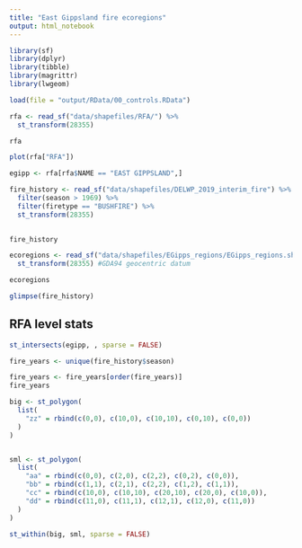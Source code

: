 ```yaml
---
title: "East Gippsland fire ecoregions"
output: html_notebook
---
```



```r
library(sf)
library(dplyr)
library(tibble)
library(magrittr)
library(lwgeom)

load(file = "output/RData/00_controls.RData")
```


```r
rfa <- read_sf("data/shapefiles/RFA/") %>%
  st_transform(28355)

rfa
```
```r
plot(rfa["RFA"])
```


```r
egipp <- rfa[rfa$NAME == "EAST GIPPSLAND",]
```


```r
fire_history <- read_sf("data/shapefiles/DELWP_2019_interim_fire") %>%
  filter(season > 1969) %>%
  filter(firetype == "BUSHFIRE") %>%
  st_transform(28355)
  

fire_history
```

```r
ecoregions <- read_sf("data/shapefiles/EGipps_regions/EGipps_regions.shp") %>%
  st_transform(28355) #GDA94 geocentric datum

ecoregions
```

```r
glimpse(fire_history)
```

## RFA level stats

```r
st_intersects(egipp, , sparse = FALSE)
```


```r
fire_years <- unique(fire_history$season)

fire_years <- fire_years[order(fire_years)]
fire_years
```



```r
big <- st_polygon(
  list(
    "zz" = rbind(c(0,0), c(10,0), c(10,10), c(0,10), c(0,0))
  )
)


sml <- st_polygon(
  list(
    "aa" = rbind(c(0,0), c(2,0), c(2,2), c(0,2), c(0,0)),
    "bb" = rbind(c(1,1), c(2,1), c(2,2), c(1,2), c(1,1)),
    "cc" = rbind(c(10,0), c(10,10), c(20,10), c(20,0), c(10,0)),
    "dd" = rbind(c(11,0), c(11,1), c(12,1), c(12,0), c(11,0))
  )
)
```


```r
st_within(big, sml, sparse = FALSE)
```

